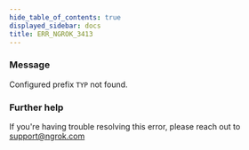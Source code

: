 ```yaml
---
hide_table_of_contents: true
displayed_sidebar: docs
title: ERR_NGROK_3413
---
```




### Message

Configured prefix `TYP` not found.

<ErrorDetails error="err_ngrok_3413" />

### Further help

If you're having trouble resolving this error, please reach out to [support@ngrok.com](mailto:support@ngrok.com?subject=Help%20with%20ERR_NGROK_3413)
